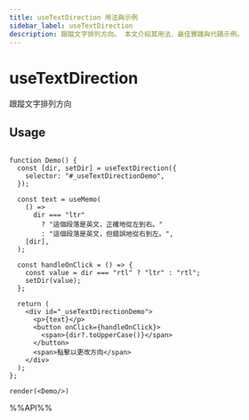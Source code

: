 ```yaml
---
title: useTextDirection 用法與示例
sidebar_label: useTextDirection
description: 跟蹤文字排列方向。 本文介紹其用法、最佳實踐與代碼示例。
---
```

# useTextDirection

跟蹤文字排列方向

## Usage

```tsx live noInline

function Demo() {
  const [dir, setDir] = useTextDirection({
    selector: "#_useTextDirectionDemo",
  });

  const text = useMemo(
    () =>
      dir === "ltr"
        ? "這個段落是英文，正確地從左到右。"
        : "這個段落是英文，但錯誤地從右到左。",
    [dir],
  );

  const handleOnClick = () => {
    const value = dir === "rtl" ? "ltr" : "rtl";
    setDir(value);
  };

  return (
    <div id="_useTextDirectionDemo">
      <p>{text}</p>
      <button onClick={handleOnClick}>
        <span>{dir?.toUpperCase()}</span>
      </button>
      <span>點擊以更改方向</span>
    </div>
  );
};

render(<Demo/>)
```

%%API%%